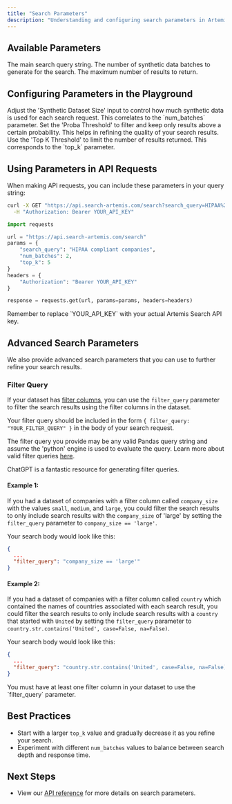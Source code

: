 ```yaml
---
title: "Search Parameters"
description: "Understanding and configuring search parameters in Artemis Search"
---
```


## Available Parameters

<ParamField query="search_query" type="string" required>
  The main search query string.
</ParamField>

<ParamField query="num_batches" type="integer" default="1">
  The number of synthetic data batches to generate for the search.
</ParamField>

<ParamField query="top_k" type="integer" default="10">
  The maximum number of results to return.
</ParamField>

## Configuring Parameters in the Playground

<Steps>
  <Step title="Synthetic Dataset Size">
    Adjust the 'Synthetic Dataset Size' input to control how much synthetic data is used for each search request. This correlates to the `num_batches` parameter.
  </Step>

  <Step title="Proba Threshold">
    Set the 'Proba Threshold' to filter and keep only results above a certain probability. This helps in refining the quality of your search results.
  </Step>

  <Step title="Top K Threshold">
    Use the 'Top K Threshold' to limit the number of results returned. This corresponds to the `top_k` parameter.
  </Step>
</Steps>

## Using Parameters in API Requests

When making API requests, you can include these parameters in your query string:

<CodeGroup>

```bash
curl -X GET "https://api.search-artemis.com/search?search_query=HIPAA%20compliant%20companies&num_batches=2&top_k=5" \
  -H "Authorization: Bearer YOUR_API_KEY"
```

```python
import requests

url = "https://api.search-artemis.com/search"
params = {
    "search_query": "HIPAA compliant companies",
    "num_batches": 2,
    "top_k": 5
}
headers = {
    "Authorization": "Bearer YOUR_API_KEY"
}

response = requests.get(url, params=params, headers=headers)
```

</CodeGroup>

<Note>
  Remember to replace `YOUR_API_KEY` with your actual Artemis Search API key.
</Note>

## Advanced Search Parameters

We also provide advanced search parameters that you can use to further refine your search results.

### Filter Query

If your dataset has [filter columns](/datasets/understanding-datasets#filter-columns), you can use the `filter_query` parameter to filter the search results using the filter columns in the dataset. 

Your filter query should be included in the form `{ filter_query: "YOUR_FILTER_QUERY" }` in the body of your search request.

The filter query you provide may be any valid Pandas query string and assume the 'python' engine is used to evaluate the query. Learn more about valid filter queries [here](https://pandas.pydata.org/docs/reference/api/pandas.DataFrame.query.html).

<Tip>
  ChatGPT is a fantastic resource for generating filter queries.
</Tip>

#### Example 1:
If you had a dataset of companies with a filter column called `company_size` with the values `small`, `medium`, and `large`, you could filter the search results to only include search results with the `company_size` of 'large' by setting the `filter_query` parameter to `company_size == 'large'`.

Your search body would look like this:

```json
{
  ...
  "filter_query": "company_size == 'large'"
}
```

#### Example 2:
If you had a dataset of companies with a filter column called `country` which contained the names of countries associated with each search result, you could filter the search results to only include search results with a `country` that started with `United` by setting the `filter_query` parameter to `country.str.contains('United', case=False, na=False)`.

Your search body would look like this:

```json
{
  ...
  "filter_query": "country.str.contains('United', case=False, na=False)"
}
```

<Warning>
  You must have at least one filter column in your dataset to use the `filter_query` parameter.
</Warning>

## Best Practices

- Start with a larger `top_k` value and gradually decrease it as you refine your search.
- Experiment with different `num_batches` values to balance between search depth and response time.

## Next Steps

- View our [API reference](/api-reference) for more details on search parameters.
